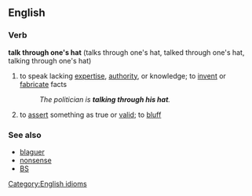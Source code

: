 ==English==
===Verb===
[[Category:English idioms]]
'''talk through one's hat''' (talks through one's hat, talked through one's hat, talking through one's hat) 
# to speak lacking [[expertise]], [[authority]], or knowledge; to [[invent]] or [[fabricate]] facts
#: ''The politician is '''talking through his hat'''.''
# to [[assert]] something as true or [[valid]]; to [[bluff]] 

===See also===
*[[blaguer]]
*[[nonsense]]
*[[BS]]